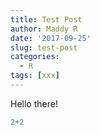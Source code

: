 ```yaml
---
title: Test Post
author: Maddy R
date: '2017-09-25'
slug: test-post
categories:
  - R
tags: [xxx]
---
```


Hello there!

```r
2+2
```


